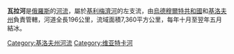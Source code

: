 '''瓦拉河'''是[[俄羅斯|俄羅斯]]的[[河流|河流]]，屬於[[基利梅濟河|基利梅濟河]]的左支流，由[[烏德穆爾特共和國|烏德穆爾特共和國]]和[[基洛夫州|基洛夫州]]負責管轄，河道全長196公里，流域面積7,360平方公里，每年十月至翌年五月結冰。

{{Russia-geo-stub}}
[[Category:基洛夫州河流|Category:基洛夫州河流]]
[[Category:维亚特卡河|Category:维亚特卡河]]